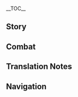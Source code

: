 {{CharacterTabs}}
{{LanguageTabs}}
{{Stub|1={{Meta/VO|tl=1}}}}
__TOC__
==Story==
{{VO/Story
|character           = Sangonomiya Kokomi
|language            = ja
|name                = 珊瑚宮心海

<!-- Hello -->
|vo_01_01_title      = 初めまして…
|vo_01_01_subtitle   = Hello
|vo_01_01_file       = VO_{language}{character} Hello.ogg
|vo_01_01_tx         = 私は珊瑚宮心海、海祇島の「現人神の巫女」です。此度の同行は、息抜き…いえ、視察のためとしましょう。ご安心を、海祇島の発展計画に関する虎の巻は十分残しておきました。少々場を離れても、問題はないでしょう。
|vo_01_01_rm         = Watashi wa Sangonomiya Kokomi, Watatsumi-jima no "Arahitogami no Miko" desu. Konotabi no doukou wa, ikinuki... Ie, shisatsu no tame to shimashou. Goanshin wo, Watatsumi-jima no hatten keikaku ni kan suru tora no maki wa juubun nokoshite okimashita. Shoushouba wo hanarete mo, mondai wa nai deshou.
|vo_01_01_tl         = 

<!-- Chats -->
|vo_02_01_title      = 世間話・読書
|vo_02_01_subtitle   = Chat: Reading
|vo_02_01_file       = VO_{language}{character} Chat - Reading.ogg
|vo_02_01_tx         = 八重堂は兵学の仕組みについて深く解説した本を多く出版しているので、とても気に入っています。
|vo_02_01_rm         = Yae-dou wa heigaku no shikumi ni tsuite fukaku kaisetsu shita hon wo ooku shuppan shite iru no de, totemo ki ni itte imasu.
|vo_02_01_tl         = 

|vo_02_02_title      = 世間話・遊魚
|vo_02_02_subtitle   = Chat: Fish
|vo_02_02_file       = VO_{language}{character} Chat - Fish.ogg
|vo_02_02_tx         = 海を泳ぐ魚でさえ進む先を決められるように、生きとし生ける者の意志はすべて尊重されるべきです。
|vo_02_02_rm         = Umi wo oyogu sakana de sae susumu saki wo kimerareru you ni, ikitoshi'ikerumono no imi wa subete senchousareru beki desu.
|vo_02_02_tl         = 

|vo_02_03_title      = 世間話・準備
|vo_02_03_subtitle   = Chat: Preparation
|vo_02_03_file       = VO_{language}{character} Chat - Preparation.ogg
|vo_02_03_tx         = 転ばぬ先の杖、と言うように事前に準備しておけば混乱を招くことはありません。
|vo_02_03_rm         = Korobanusakinotsue, to iu you ni jizen ni junbi shite okeba konran wo maneku koto wa arimasen.
|vo_02_03_tl         = 

<!-- Weather -->
|vo_03_01_title      = 雨の日…
|vo_03_01_subtitle   = When It Rains
|vo_03_01_file       = VO_{language}{character} When It Rains.ogg
|vo_03_01_tx         = 雨の中の行軍は、気配を隠すのに一役買いますが、体には負担がかかりますね…
|vo_03_01_rm         = Ame no naka no kougun wa, kehai wo kakusu no ni ichiyakukaimasu ga, karada ni wa futan ga kakarimasu ne...
|vo_03_01_tl         = 

|vo_03_02_title      = 雪の日…
|vo_03_02_subtitle   = When It Snows
|vo_03_02_file       = VO_{language}{character} When It Snows.ogg
|vo_03_02_tx         = 雪…とても綺麗ですね。
|vo_03_02_rm         = Yuki... Totemo kirei desu ne.
|vo_03_02_tl         = 

|vo_03_03_title      = 晴れの日…
|vo_03_03_subtitle   = When the Sun Is Out
|vo_03_03_file       = VO_{language}{character} When the Sun Is Out.ogg
|vo_03_03_tx         = いい天気ですね、少し歩きませんか？
|vo_03_03_rm         = Ii tenki desu ne, sukoshi arukimasen-ka?
|vo_03_03_tl         = 

|vo_03_04_title      = 暴風の日…
|vo_03_04_subtitle   = When the Wind Is Blowing
|vo_03_04_file       = VO_{language}{character} When the Wind Is Blowing.ogg
|vo_03_04_tx         = ん…とても強い風ですね…火計にぴったりかと。
|vo_03_04_rm         = N... Totemo tsuyoi kaze desu ne... Kakei ni pittari ka to.
|vo_03_04_tl         = 

<!-- Greetings -->
|vo_04_01_title      = おはよう…
|vo_04_01_subtitle   = Good Morning
|vo_04_01_file       = VO_{language}{character} Good Morning.ogg
|vo_04_01_tx         = おはようございます。先ほど興味深い兵学を読みました、一緒に研究しませんか？
|vo_04_01_rm         = Ohayou gozaimasu. Saki hodo kyoumibukai heigaku wo yomimashita, issho-ni kenkyuu shimasen-ka?
|vo_04_01_tl         = 

|vo_04_02_title      = こんにちは…
|vo_04_02_subtitle   = Good Afternoon
|vo_04_02_file       = VO_{language}{character} Good Afternoon.ogg
|vo_04_02_tx         = 午後の作戦計画を少し修正しましょう…これでより効率的になります。
|vo_04_02_rm         = Gogo no sakunenkeikaku wo sukoshi shuusei shimashou... Kore de yori kouritsuteki ni narimasu.
|vo_04_02_tl         = 

|vo_04_03_title      = こんばんは…
|vo_04_03_subtitle   = Good Evening
|vo_04_03_file       = VO_{language}{character} Good Evening.ogg
|vo_04_03_tx         = おや？もう夜なのですか？あなたと一緒にいると、時間がとても早く過ぎてしまいますね。
|vo_04_03_rm         = Oya? Mou yoru na no desu-ka? Anata to issho-ni iru to, jikan ga totemo hayaku sugite shimaimasu ne.
|vo_04_03_tl         = 

|vo_04_04_title      = おやすみ…
|vo_04_04_subtitle   = Good Night
|vo_04_04_file       = VO_{language}{character} Good Night.ogg
|vo_04_04_tx         = おやすみなさい。しっかり休んで、疲れを癒してくださいね。
|vo_04_04_rm         = Oyasuminasai. Shikkari yasunde, tsukare wo iyashite kudasai ne.
|vo_04_04_tl         = 

<!-- About Sangonomiya Kokomi -->
|vo_05_01_title      = 珊瑚宮心海自身について・虎の巻
|vo_05_01_subtitle   = About {character}: Directives
|vo_05_01_file       = VO_{language}{character} About {character} - Directives.ogg
|vo_05_01_tx         = 戦況は常に移ろいゆくもの、一瞬の迷いがすべてを台無しにしてしまうこともあります。ですので戦いが始まる前に、すべての状況を書き留めた虎の巻を兵士たちに渡しているんです。しかし現状を見ると、兵士たちがその虎の巻に頼りすぎているような気がしなくもありません…やはり彼らにはもっと兵学を学んでもらい、自ら戦況を判断できる力を身に着けてほしいものですね。
|vo_05_01_rm         = Senkyou wa tsune ni utsuroi yuku mono, isshun no mayoi ga subete wo dainushi ni shite shimau koto mo arimasu. Desu no de tatakai ga hajimaru mae ni, subete no joukyou wo kakitometa tora no maki wo heishi-tachi ni watashite irundesu. Shikashi genjou wo miru to, heishi-tachi ga sono tora no maki ni tayori sugite iru youna ki ga shinaku mo arimasen... Yahari karera ni wa motto heigaku wo manande morai, mizukara senkyou wo handan dekiru chikara wo minitsukete hoshii mono desu ne.
|vo_05_01_tl         = 

|vo_05_02_title      = 珊瑚宮心海自身について・休息
|vo_05_02_subtitle   = About {character}: Relaxing
|vo_05_02_file       = VO_{language}{character} About {character} - Relaxing.ogg
|vo_05_02_tx         = 今回の作戦が早く終わることを祈っています。八重堂から新たに『沈秋拾剣録』の新版が発売されるので、部屋に戻って一気に読みたいのです…
|vo_05_02_rm         = Konkai no sakusen ga hayaku owaru koto wo inotte imasu. Yaedou kara atara ni "Chinshuushuukenroku" no shinpan ga hatsubai sareru no de, heya ni modotte ikki ni yomitai no desu...
|vo_05_02_tl         = 

<!-- About Us -->
|vo_06_01_title      = 見聞について…
|vo_06_01_subtitle   = About Us: Experience
|vo_06_01_file       = VO_{language}{character} About Us - Experience.ogg
|vo_06_01_tx         = 視野を広げなければ立派な指導者にはなれない、そう母から教わりました。ですが以前までの私は、珊瑚宮と軍の間を行き来していただけ、自ら外に出向いたことなどありませんでした。ですので、知らないことも多々あります。えっと…そこは大目に見てくださいね。
|vo_06_01_rm         = Shiya wo hirogenakereba rippa-na shidousha ni wa narenai, sou haha kara osowarimashita. Desu ga izen made no watashi wa, Sangonomiya to gun no ma wo yukikishite ita dake, mizukara soto ni shukkou ita koto nado arimasen deshita. Desu no de, shiranai koto mo tata arimasu. Etto... Soko wa oome ni mite kudasai ne.
|vo_06_01_tl         = 

|vo_06_02_title      = 困惑について…
|vo_06_02_subtitle   = About Us: Confusion
|vo_06_02_friendship    = 6
|vo_06_02_file       = VO_{language}{character} About Us - Confusion.ogg
|vo_06_02_tx         = 人の心は予測しがたいものと言いますが、現人神の巫女である私は、一人一人の考えを理解する必要があります。そうですね、あなたから始めましょう。旅人さん、あなたが今なにを考えているのか…私が当ててみますね？
|vo_06_02_rm         = Hito no kokoro wa yosokushigatai mono to iimasu ga, Arahitogami no Miko de aru watashi wa, hitorihitori no kangae wo rikai suru hitsuyou ga arimasu. Sou desu ne, anata kara hajimemashou. Tabibito-san, anata ga ima nani wo kangaete iru no ka... Watashi ga atete mimasu ne?
|vo_06_02_tl         = 

<!-- Miscellaneous I -->
|vo_07_01_title      = 「神の目」について…
|vo_07_01_subtitle   = About the [[Vision]]
|vo_07_01_friendship    = 4
|vo_07_01_file       = VO_{language}{character} About the Vision.ogg
|vo_07_01_tx         = 私からすれば、「神の目」は願いの象徴です。あなたも知っての通り、私たちは抵抗軍を設立し、目狩り令に歯向かいました。なぜなら、願いとは容易く諦めることができないほど大切なもので、強制的に奪われるべきではないと考えたからです。
|vo_07_01_rm         = Watashi kara sureba, "Kami no Me" wa negai no shouchou desu. Anata mo shitte no toori, watashi-tachi wa Teikou-gun wo setsuritsushi, Megari-rei ni hamukaimashita. Naze nara, negai to wa niyasuku akirameru koto ga dekinai hodo taisetsu-na mono de, kyouseiteki ni ubawareru beki wa nai to kangaeta kara desu.
|vo_07_01_tl         = 

|vo_07_02_title      = シェアしたいこと・出版物
|vo_07_02_subtitle   = Anything to Share: Periodicals
|vo_07_02_friendship    = 4
|vo_07_02_file       = VO_{language}{character} Anything to Share - Periodicals.ogg
|vo_07_02_tx         = 八重堂が出版している作品の中で、私が特に気に入っているのはこの『テイワット戦争芸術』です。ほら、数々の名勝負が記録されていますし、有名な兵学家の分析もあります。その中のお気に入りをあなたにも読んであげましょう…
|vo_07_02_rm         = Yae-dou ga shuppan shite iru sakuhin no naka de, watashi ga toku ni ki ni itte iru no wa kono "Teiwatto Sensou Geijutsu" desu. Hora, kazukazu no meishoubu ga kiroku sarete imasushi, yuumei-na heigakuka no bunseki mo arimasu. Sono naka no oki ni iri wo anata ni mo yonde agemashou...
|vo_07_02_tl         = 

|vo_07_03_title      = シェアしたいこと・水中の世界
|vo_07_03_subtitle   = Anything to Share: Diving
|vo_07_03_friendship    = 4
|vo_07_03_file       = VO_{language}{character} Anything to Share - Diving.ogg
|vo_07_03_tx         = 水中の世界は陸の上ほど明るくはありませんが、あそこに留まる度、心がゆっくりと落ち着いていくような気がします。遠くには魚の群れが泳ぎ、そばにはクラゲが舞い、自分でも気づかないうちに、すべての心配事を置き去りにできるのです。機会があれば、あなたもそこに連れていってあげましょうか？
|vo_07_03_rm         = Suichuu no sekai wa riku no ue hodo akaruku wa arimasen ga, asoko ni tomaru tabi, kokoro ga yukkuri to ochitsuite iku youna ki ga shimasu. Tooku ni wa sakana no mure ga oyogi, soba ni wa kurage ga mai, jibun de mo kidzukanai uchi ni, subete no shinpaigoto wo okizari ni dekiru no desu. Kikai ga areba, anata mo soko ni tsurete itte agemashou-ka?
|vo_07_03_tl         = 

|vo_07_04_title      = 興味のあること…
|vo_07_04_subtitle   = Interesting Things
|vo_07_04_file       = VO_{language}{character} Interesting Things.ogg
|vo_07_04_tx         = 私は海祇珊瑚真珠がとても好きです。海祇島に多くの富をもたらしてきた、海からの贈り物なんですよ。
|vo_07_04_rm         = Watashi wa Watatsumi Sango Jinjuu ga totemo suki desu. Watatsumi-jima ni ooku no tomi wo motara shite kita, umi kara no okurimono nan desu yo.
|vo_07_04_tl         = 

<!-- About Others -->
|vo_08_01_title      = ゴローについて…
|vo_08_01_subtitle   = About [[Gorou]]
|vo_08_01_friendship    = 4
|vo_08_01_file       = VO_{language}{character} About Gorou.ogg
|vo_08_01_tx         = ゴローは稀代の名将です。誠実で、毅然としていて、大胆で…配下の者と寝食を共にでき、奇策を何度も思いついてきました。ただそんな彼にも、戦いの中で熱くなってしまうという欠点があります。もし彼と行動を共にすることがありましたら、肝心な時に彼を引き止めることをお忘れなく。
|vo_08_01_rm         = Goroo wa kitai no meishou desu. Senjitsu de, kizen toshite ite, daitan de... Haika no mono to shinshoku wo tomo-ni deki, kisaku wo nando mo omoitsuite kimashita. Tada sonna kare ni wa, tatakai no naka de atsuku natte shimau to iu ketten ga arimasu. Moshi kare to koudou wi tomo-ni suru koto ga arimashitara, kanjin-na toki ni kare wo hikitomeru koto wo owasurenaku.
|vo_08_01_tl         = 

|vo_08_02_title      = 九条裟羅について…
|vo_08_02_subtitle   = About [[Kujou Sara]]
|vo_08_02_friendship    = 4
|vo_08_02_file       = VO_{language}{character} About Kujou Sara.ogg
|vo_08_02_tx         = 九条裟羅が手強い相手であることは認めざるを得ません。彼女は策略や戦略をほとんど使いませんが、真っ向勝負にはめっぽう強い方です。幕府軍は彼女のことを非常に信頼していたため、彼女の指揮のもと団結し、勇敢な軍を築き上げました。そのため何度も抵抗軍に対し、多大な猛威を振るってきた相手なんです。
|vo_08_02_rm         = Kujou Sara ga tegowai aite de aru koto wa mitomezaru wo emasen. Kanojo wa sakuryaku-ya senryaku wo hotondo tsukaimasen ga, makkou shoubu ni wa meppou tsuyoikata desu. Bakufu-gun wa kanojo no koto wo hijou ni shinrai shite ita tame, kanojo no shiki no moto danketsu shi, yuukan-na gun wo kizukiagemashita. Sono tame nando mo Teikou-gun ni taishi, tadai-na moui wo furutte kita aite nandesu.
|vo_08_02_tl         = 

|vo_08_03_title      = 八重神子について…
|vo_08_03_subtitle   = About [[Yae Miko]]
|vo_08_03_friendship    = 4
|vo_08_03_file       = VO_{language}{character} About Yae Miko.ogg
|vo_08_03_tx         = 八重宮司については、色々なことをお聞きしています。正直に言って、彼女はとても優秀な巫女です。少なくとも「巫女」としての仕事は、非の打ち所がないと言えるでしょう。彼女は八重堂の娯楽小説の出版も担当されているそうで、本当に…つかみどころのない方ですね…
|vo_08_03_rm         = Yae Miko ni tsuite wa, iroiro-na koto wo okikishite imasu. Shoujiki ni itte, kanojo wa totemo yuushuu-na miko desu. Sukunaku to mo "miko" to shite no shigoto wa, hi no uchidokoro ga nai to ieru deshou. Kanojo wa yaedou no guraku shokusetsu no shuppan mo tantousarete irusoude, hontou ni... Tsukamidokoro no nai hou desu ne...
|vo_08_03_tl         = 

|vo_08_04_title      = 雷電将軍について…
|vo_08_04_subtitle   = About the [[Raiden Shogun]]
|vo_08_04_friendship    = 4
|vo_08_04_quest         = Omnipresence Over Mortals
|vo_08_04_file       = VO_{language}{character} About Raiden Shogun.ogg
|vo_08_04_tx         = 目狩り令が終わった後、海祇島にも平和な日常が戻ってきました。今さら将軍の善し悪しを判ずるつもりはありません。それよりも、海祇島の未来の方が私にとって大切なことなのです。将軍が約束を守り、幕府との間にこれ以上いさかいが起きないといいのですが…もし再び、将軍が人々の願いを無視するようなことがあった場合、私たちは決して黙ってはいません。
|vo_08_04_rm         = Megari-rei ga owattara ato, Watatsumi-jima ni mo heiwa-na nichijou ga modotte kimashita. Imasara Shougun no yoshiashi wo hanzuru tsumori wa arimasen. Sore yori mo, Watatsumi-jima no mirai no hou ga watashi ni totte taisetsu-na koto na no desu. Shougun ga yakusoku wo mamori, bakufu to no aida ni kore ijou isakai to ii no desu ga... Moshi futatabi, Shougun ga hitobito no negai wo mushi suru youna koto ga atta baai, watashi-tachi wa keshite damatte wa imasen.
|vo_08_04_tl         = 

|vo_08_05_title      = 北斗について…
|vo_08_05_subtitle   = About [[Beidou]]
|vo_08_05_friendship    = 4
|vo_08_05_quest         = Omnipresence Over Mortals
|vo_08_05_file       = VO_{language}{character} About Beidou.ogg
|vo_08_05_tx         = 北斗さんと共に幕府軍を待ち伏せしていた時、「幕府軍に気づかれるのではないか」という懸念を抱いていました。しかし北斗さんは、自分の船隊なら音もなく奇襲をかけられると、そう私に話したのです。実際、彼女の言った通りの結果になりました。海祇島にある船隊の訓練が思うように進んでいない今、ぜひ彼女から指導をお願いしたいところですね…
|vo_08_05_rm         = Hokuto-san to tomo-ni Bakufu-gun wo machibuseshite ita toki, "Bakufu-gun ni kidzukareru no de wa nai ka" to iu kenen wo idaite imashita. Shikashi Hokuto-san wa, jibun no sentai nara oto mo naku kishuu wo kakerareru to, sou watashi ni hanashita no desu. Jitsusai, kanojo no itta toori no kekka ni narimashita. Watatsumi-jima ni aru sentai no kunren ga omou you ni susunde inai ima, zebi kanojo kara shidou wo onegai shitai tokoro desu ne...
|vo_08_05_tl         = 

|vo_08_06_title      = 楓原万葉について…
|vo_08_06_subtitle   = About [[Kaedehara Kazuha]]
|vo_08_06_friendship    = 4
|vo_08_06_quest         = Omnipresence Over Mortals
|vo_08_06_file       = VO_{language}{character} About Kaedehara Kazuha.ogg
|vo_08_06_tx         = 万葉さんは抵抗軍に在籍していたことがあります。ゴローととても仲が良く、2人並んで戦うことも多かった印象がありますね。浮世離れした性格で、束縛されるのが苦手な彼ですが、軍にいた頃はすべての規律を厳重に守っていました。私から見て、彼は素晴らしい剣士であるだけでなく、非常にしっかりとした性格の持ち主だと思います。
|vo_08_06_rm         = Kazuha-san wa Teikou-gun ni zaiseki shite ita koto ga arimasu. Goroo to totemo naka ga yoku, futari narande tatakau koto mo ookatta inshou arimasu ne. Ukiyobanare shita seikaku de, sokubaku sareru no ga nigate-na kare desu ga, gun ni ita koro subete no kiritsu wo genjuu mamotte imashita. Watashi kara misete, kare wa subarashii kenshi de aru dake de naku, hijou ni shikkari toshita seikaku no mochinushi da to omoimasu.
|vo_08_06_tl         = 

|vo_08_07_title      = 鹿野院平蔵について…
|vo_08_07_subtitle   = About [[Shikanoin Heizou]]
|vo_08_07_friendship    = 4
|vo_08_07_file       = VO_{language}{character} About Shikanoin Heizou.ogg
|vo_08_07_tx         = 最初は、天領奉行の制服を着て堂々と海祇島に来る人がいることに驚きました。彼がもし天領奉行の武士であれば不適切ですし、工作員であればそんな派手なことはしないはず。ですがしばらく接した後、この「探偵」を名乗る鹿野院さんが、海祇島の軍事配備や政治商売にまったく興味を示していないことに気づきました。彼はただここへ旅行に来ているように見えます。ですので私も、彼への見張りを少々増やしただけで、追い払ってはいません。彼を見かけましたら、何か話をしてみてはいかがでしょう。
|vo_08_07_rm         = Saisho wa, Tenryou-bugyou no seifuku wo kite doudou to Watatsumi-jima ni kuru hito ga iru koto ni odorokimashita. Kare ga moshi Tenryou-bugyou no bushi de areba futekisetsu desushi, kousakuin de areba sonna hade-na koto wa shinai hazu. Desu ga shibaraku sesshita nochi, kono "tantei" wo nanoru Shikanoin-san ga, Watatsumi-jima no gunjihaibi-ya seiji shoubai ni mattaku kyoumi wo shimeshite inai koto ni kidzukimashita. Kare wa tada koko he ryokou ni kite iru you ni miemasu. Desu no de watashi mo, kare he no mihari wo shoushou fuyashita dake de, oiharatte wa imasen. Kare wo mikakemashitara, nani-ka hanashi wo shite mite wa ikaga deshou.
|vo_08_07_tl         = 

<!-- More About Sangonomiya Kokomi -->
|vo_09_01_title      = 珊瑚宮心海を知る・1
|vo_09_01_subtitle   = More About {character}: I
|vo_09_01_file       = VO_{language}{character} More About {character} - 01.ogg
|vo_09_01_tx         = 緊迫した状況であればあるほど、心を落ち着かせる必要があります。私まで不安に駆られてしまったら、他の人はどうすればいいというのでしょう？
|vo_09_01_rm         = Kinpaku shita joukyou de areba aru hodo, kokoro wo ochitsukaseru hitsuyou ga arimasu. Watashi made fuan ni kararete shimattara, hoka no hito wa dou sureba ii to iu no deshou?
|vo_09_01_tl         = 

|vo_09_02_title      = 珊瑚宮心海を知る・2
|vo_09_02_subtitle   = More About {character}: II
|vo_09_02_friendship    = 3
|vo_09_02_file       = VO_{language}{character} More About {character} - 02.ogg
|vo_09_02_tx         = かつて私たちの先祖は、淵下宮に住んでいたと言われており、それを地上へと連れ出したのが魔神オロバシだという話があります。いつも思うのですが、海底の宮殿はとても暗かったのではないでしょうか？それを考えるたび、目の前にある光をより大切にしようという気持ちがこみ上げてくるのです。
|vo_09_02_rm         = Katsute watashi-tachi no senzo wa, Enkanomiya ni sunde ita to iwarete ori, sore wo chijou he to tsuredashita no ga majin Orobashi da to iu hanashi ga arimasu. Itsumo omou no desu ga, Watatsumi no kyuuden wa totemo kurakatta no de wa nai deshou-ka? Sore wo kangaery tabi, me no mae ni aru hikari wo yori taisetsu ni shiyou to iu kimochi ga komiagete kuru no desu.
|vo_09_02_tl         = 

|vo_09_03_title      = 珊瑚宮心海を知る・3
|vo_09_03_subtitle   = More About {character}: III
|vo_09_03_friendship    = 4
|vo_09_03_file       = VO_{language}{character} More About {character} - 03.ogg
|vo_09_03_tx         = あなたがメカジキ二番隊を去った後、臨時の隊長を兵士たちが選出しましたが、それでも皆さん、あなたに戻ってきてほしいと思っていました。あなたには一人で遂行しなければならない重要な任務があり、当分の間は帰れないとしか彼らに伝えられませんでした。もし機会があれば、彼らを訪ねてみてください、きっと歓迎してくれますよ。
|vo_09_03_rm         = Anata ga mekajikini bantai satta ato, rinji no taichou wo heishi-tachi ga senshutsu shimashita ga, sore de mo minna-san, anata ni modotte kite hoshii to omotte imashita. Anata ni wa hitori de suikou shinakereba naranai juuyou-na ninmu ga ari, toubun no aida wa kaerenai to shika karera ni tsutaeraremasen deshita. Moshi kikai ga areba, karera wo tazunete mite kudasai, kitto kangei shite kuremasu yo.
|vo_09_03_tl         = 

|vo_09_04_title      = 珊瑚宮心海を知る・4
|vo_09_04_subtitle   = More About {character}: IV
|vo_09_04_friendship    = 5
|vo_09_04_file       = VO_{language}{character} More About {character} - 04.ogg
|vo_09_04_tx         = 実は昔、私には現人神の巫女になりたいという気持ちはなく、ただ毎日兵学を読んで幕僚になりたいと思っていました。そうすれば裏方に身を置くことができ、体にかかる負担もきっと軽くなっていたでしょう。ですが結局、その願いは叶いませんでした…血筋というのは、逆らうことのできないものなのです…
|vo_09_04_rm         = Jitsu wa mukashi, watashi ni wa Arahitogami no Miko ni naritai to iu kimochi wa naku, tada mainichi heigaku wo yonde bakuryou ni naritai to omotte imashita. Sou sureba urakata ni mi wo oku koto ga deki, karada ni kakaru futan mo kitto kuruku natte ita deshou. Desu ga kekkyoku, sono negai wa kanaimasen deshita... Chisuji to iu no wa, chikarau koto no dekinai mono na no desu...
|vo_09_04_tl         = 

|vo_09_05_title      = 珊瑚宮心海を知る・5
|vo_09_05_subtitle   = More About {character}: V
|vo_09_05_friendship    = 6
|vo_09_05_file       = VO_{language}{character} More About {character} - 05.ogg
|vo_09_05_tx         = 現人神の巫女になった後、少しずつこの生活に慣れていきました。少なくとも不条理な物事を見かけた時には、それを変える力があります。それに何より、この立場であったからこそ、あなたと出会うことができたのです。
|vo_09_05_rm         = Arahitogami no Miko ni natta ato, sukoshi zutsu no seikatsu ni narete ikimashita. Sukunaku to mo fujouri-na monogoto wo mikaketa toki ni wa, sore wo kaeru chikara ga arimasu. Sore ni nani yori, kono tachiba de atta kara koso, anata to deau koto ga dekita no desu.
|vo_09_05_tl         = 

<!-- Miscellaneous II -->
|vo_10_01_title      = 珊瑚宮心海の趣味…
|vo_10_01_subtitle   = {character}'s Hobbies...
|vo_10_01_file       = VO_{language}{character} Hobbies.ogg
|vo_10_01_tx         = 好きなことですか？一日中、誰にも邪魔されないような静かな場所で兵学の本を読みたいですね。私と一緒に兵学を研究したければ、ぜひ歓迎しますよ。ただ…あなたの布団はありませんが…
|vo_10_01_rm         = Suki-na koto desu-ka? Ichinichijuu, dare ni mo jama sarenai youna shizuka-na basho de heigaku no hon wo yomitai desu ne. Watashi to issho-ni heigaku wo kenkyuu shita keredo, zehi kangei shimasu yo. Tada... anata no futon wa arimasen ga...
|vo_10_01_tl         = 

|vo_10_02_title      = 珊瑚宮心海の悩み…
|vo_10_02_subtitle   = {character}'s Troubles...
|vo_10_02_file       = VO_{language}{character} Troubles.ogg
|vo_10_02_tx         = 実は私、人との会話はあまり得意ではありません。「現人神の巫女」の立場を利用して対応できるとはいえ、私にとってとてもエネルギーを消費することなのです…エネルギーが尽きれば、私は自分の消極的な一面が露わになります。そのような姿は他人に見られたくありません。人々が必要としているのは、家にこもるのが好きな小娘などではなく、海祇島の完璧な指導者ですので。
|vo_10_02_rm         = Jitsu wa watashi, hito to no kaiwa wa amari tokui de wa arimasen. "Arahitogami no Miko" no tachiba wo riyou shite taiou dekiru to wa ie, watashi ni totte totemo enerugii wo shouhi suru koto na no desu... Enerugii ga tsukireba, watashi wa jibun no shoukyokuteki-na ichimen ga arawa ni narimasu. Sono youna sugata wa tanin ni miraretaku arimasen. Hitobito ga hitsuyou to shite iru no wa, ie ni komoru no ga suki-na komusume nado de wa naku, Watatsumi-jima no kanpeki-na shidousha desu no de.
|vo_10_02_tl         = 

|vo_10_03_title      = 好きな食べ物…
|vo_10_03_subtitle   = Favorite Food
|vo_10_03_file       = VO_{language}{character} Favorite Food.ogg
|vo_10_03_tx         = 鳥の玉子寿司、私の一番好きな料理です。鳥の卵を材料としているので珍しいものではなく、作り方も非常に簡単。軍で配給するのにも適していますね。戦争が激しかった頃、鳥の玉子寿司を食べられるのはとても贅沢なことでした。日常において、こうした素朴な料理が兵士たちに十分な満足を与えてくれるのです。
|vo_10_03_rm         = Tori no tamagozushi, watashi no ichiban suki-na ryouri desu. Tori no tamago wo ryouri to shite iru no de mezurashii mono de wa naku, tsukurikata mo hijou ni kantan. Gun de haikyuu suru no ni mo tekishite imasu ne. Sensou ga hazushikatta koro, tori no tamago sushi wo taberareru no wa totemo zeitaku-na koto deshita. Nichijou ni oite, koushita soboku-na ryouri ga heishi-tachi ni juubun-na manzoku wo ataete kureru no desu.
|vo_10_03_tl         = 

|vo_10_04_title      = 嫌いな食べ物…
|vo_10_04_subtitle   = Least Favorite Food
|vo_10_04_file       = VO_{language}{character} Least Favorite Food.ogg
|vo_10_04_tx         = はい、強いて言えば、魚を使った料理はあまり好みではありません。ただこのことは秘密にしておいてください。海祇島は漁業が盛んですので、人々に魚料理が嫌いな事を知られると、変な心配をかけてしまうかもしれません。
|vo_10_04_rm         = Hai, shiite ieba, sakana wo tsukatta ryouri wa amari konomi de wa arimasen. Tada kono koto wa himitsu ni shite oite kudasai. Watatsumi-jima wa gyogyou ga sakan desu no de, hitobito ni sakana ryouri ga kirai-na koto wo shirareru to, hen-na shinpai wo kakete shimau ka mo shiremasen.
|vo_10_04_tl         = 

<!-- Receiving a Gift -->
|vo_11_01_title      = 贈り物を受け取る·1
|vo_11_01_subtitle   = Receiving a Gift: I
|vo_11_01_file       = VO_{language}{character} Receiving a Gift - 01.ogg
|vo_11_01_tx         = とても美味しいです！エネルギーも…い、いえ、なんでもありません…
|vo_11_01_rm         = Totemo oishii desu! Enerugii mo... I, ie, nan demo arimasen...
|vo_11_01_tl         = 

|vo_11_02_title      = 贈り物を受け取る·2
|vo_11_02_subtitle   = Receiving a Gift: II
|vo_11_02_file       = VO_{language}{character} Receiving a Gift - 02.ogg
|vo_11_02_tx         = ゆっくりと味わえば、きっと幸福感も長く続くでしょう…
|vo_11_02_rm         = Yukkuri to ajiwaeba, kitto koufukukan mo nagaku tsudzuku deshou...
|vo_11_02_tl         = 

|vo_11_03_title      = 贈り物を受け取る·3
|vo_11_03_subtitle   = Receiving a Gift: III
|vo_11_03_file       = VO_{language}{character} Receiving a Gift - 03.ogg
|vo_11_03_tx         = これはまた…あなたに難題を出されてしまったようですね。
|vo_11_03_rm         = Kore wa mata... anata ni nandai wo dasarete shimatta you desu ne.
|vo_11_03_tl         = 

<!-- Birthday -->
|vo_12_01_title      = 誕生日…
|vo_12_01_subtitle   = Birthday
|vo_12_01_file       = VO_{language}{character} Birthday.ogg
|vo_12_01_tx         = お誕生日おめでとうございます！何か予定はありますか？もしないのでしたら、一緒に海祇島でお祝いをしましょう。朝は日の出を見に行き、昼は海に潜って景色を楽しみ、夜は珊瑚宮で散歩。雨が降っていたら、兵学を読む場所を探して、一緒にケーキを作りましょう。とにかく、今日は何も考えず、この「軍師」である私にお任せください！
|vo_12_01_rm         = Otanjoubi omedetou gozaimasu! Nani-ka yotei wa arimasen-ka? Moshi nai no deshitara, issho-ni Watatsumi-jima de oiwai wo shimashou. Asa wa hi no de wo mi ni iki, hiru wa umi ni kugutte keshiki wo tanoshimi, yoru wa Sangonomiya de sanpo. Ame ga futte itara, heigaku wo yomu basho wo sagashite, issho-ni keeki wo tsukurimashou. Tonikaku, kyou wa nani mo kangaezu, kono "gunshi" de aru watashi ni omakase kudasai!
|vo_12_01_tl         = 

<!-- Feelings About Ascension -->
|vo_13_01_title      = 突破した感想・起
|vo_13_01_subtitle   = Feelings About Ascension: Intro
|vo_12_01_ascension     = 1
|vo_13_01_file       = VO_{language}{character} Feelings About Ascension -  01.ogg
|vo_13_01_tx         = 武力を主張することはしませんが、強くなれるのは良いことです。
|vo_13_01_rm         = Buryoku wo shuchou suru koto wa shimasen ga, tsutoku nareru no wa yoi koto desu.
|vo_13_01_tl         = 

|vo_13_02_title      = 突破した感想・承
|vo_13_02_subtitle   = Feelings About Ascension: Building Up
|vo_12_02_ascension     = 2
|vo_13_02_file       = VO_{language}{character} Feelings About Ascension -  02.ogg
|vo_13_02_tx         = 力がどんどん湧いてきます…次の作戦は、より上手くいくことでしょう。
|vo_13_02_rm         = Chikara ga dondon waite kimasu... Tsugi no sakusen wa, yori umaku iku koto deshou.
|vo_13_02_tl         = 

|vo_13_03_title      = 突破した感想・転
|vo_13_03_subtitle   = Feelings About Ascension: Climax
|vo_12_03_ascension     = 4
|vo_13_03_file       = VO_{language}{character} Feelings About Ascension -  03.ogg
|vo_13_03_tx         = 月明かりに照らされる海、潮の満ち引きと共に流れん。力がさらに強まり、心境も一変しました。
|vo_13_03_rm         = Getsumei kari ni terasareru umi, shio no michihiki to tomo ni nagaren. Chikara ga sara ni tsuyomari, shinkyou mo ippen shimashita.
|vo_13_03_tl         = 

|vo_13_04_title      = 突破した感想・結
|vo_13_04_subtitle   = Feelings About Ascension: Conclusion
|vo_12_04_ascension     = 6
|vo_13_04_file       = VO_{language}{character} Feelings About Ascension -  04.ogg
|vo_13_04_tx         = 私はかつて、しばし自己不信に陥ることがありました。私のような者が、果たして本当に現人神の巫女の地位にふさわしいのだろうか、と。しかし今では、そのようなことはほとんど考えなくなりました。あなたと一緒にいれば、どんな困難にも立ち向かえるからです。
|vo_13_04_rm         = Watashi wa katsute, shibashi jiko fushin ni ochiiru koto ga arimashita. Watashi no youna mono ga, kitashite hontou ni Arahitogami no Miko no chii ni fusawashii no darou-ka, to. Shikashi ima de wa, sono youna koto wa hotondo kangaenaku narimashita. Anata to issho-ni ireba, donna konnan ni mo tachimukaeru kara desu.
|vo_13_04_tl         = 
}}

==Combat==
{{Combat VO
|character           = Sangonomiya Kokomi
|language            = ja

<!-- Elemental Skill -->
|skill_1_tx          = ご助力を！
|skill_1_tl          = Please give me a hand!
|skill_1_rm          = Gojoryoku wo!
|skill_2_tx          = ご安心を。
|skill_2_tl          = Rest assured.
|skill_2_rm          = Goanshin wo.
|skill_3_tx          = 騒乱の憩い。
|skill_3_tl          = Haven amid turmoil.
|skill_3_rm          = Souran no ikoi.

<!-- Elemental Burst -->
|burst_1_tx          = 海の契りよ。
|burst_1_tl          = Covenant of the Sea.
|burst_1_rm          = Umi no Chigiri yo.
|burst_2_tx          = 荒れ狂いなさい！
|burst_2_tl          = Billow!
|burst_2_rm          = Arekurui nasai!
|burst_3_tx          = 深海の加護！
|burst_3_tl          = Divine protection of the deep sea! (or "Bathysmal blessing!")<ref group="TN •">The term {{lang|"deep sea"|ja=深海}} is also used in the name of {{ja|深海ヴィシャップ|tl=Deep Sea Vishap,}} another name of a monster who is called [[Bathysmal Vishaps]] in the English version.</ref>
|burst_3_rm          = Shinkai no kago!

<!-- Sprint Start -->
|sprint-s_1_tx       = 行きましょう。
|sprint-s_1_tl       = Let's move out.
|sprint-s_1_rm       = Ikimashou.
|sprint-s_2_file     = Sprint Start 02,Sprint Start 03

<!-- Deploying Wind Glider -->
|glider_1_tx         = いい景色ですね。
|glider_1_tl         = What a pleasant view.
|glider_1_rm         = Ii keshiki desu ne.
|glider_2_file       = Deploying Wind Glider 02,Deploying Wind Glider 03

<!-- Opening Treasure Chest -->
|chest_1_tx          = 補給はとても大切なことです。
|chest_1_tl          = [Military] supply is a very important matter.
|chest_1_rm          = Hokyuu wa totemo taisetsu na koto desu.
|chest_2_tx          = どう使うかきちんと計画してくださいね。
|chest_2_tl          = Please carefully make a plan for how to use them.
|chest_2_rm          = Dou tsukau ka kichinto keikaku-shite kudasai ne.
|chest_3_tx          = これが冒険の楽しいところですね。
|chest_3_tl          = This is exactly the thrill of adventure.
|chest_3_rm          = Kore ga bouken no tanoshii tokoro desu ne.

<!-- Low HP -->
|low-hp_1_tx         = 疲れました…
|low-hp_1_tl         = Tired...
|low-hp_1_rm         = Tsukaremashita...
|low-hp_2_tx         = 戦術を変えなければ。
|low-hp_2_tl         = Must change my tactics.
|low-hp_2_rm         = Senjutsu wo kaenakereba.
|low-hp_3_tx         = 慎重に。
|low-hp_3_tl         = Be cautious.
|low-hp_3_rm         = Shinchou ni.

<!-- Ally at Low HP -->
|ally-low-hp_1_tx    = 援軍の到着です！
|ally-low-hp_1_tl    = Reinforcements have arrived!
|ally-low-hp_1_rm    = Engun no touchaku desu!
|ally-low-hp_2_tx    = 後方へお下がりください。
|ally-low-hp_2_tl    = Please retreat to the back.
|ally-low-hp_2_rm    = Kouhoue osagari kudasai.

<!-- Fallen -->
|fallen_1_tx         = 策に…問題が…
|fallen_1_tl         = Problem... with my strategy...
|fallen_1_rm         = Saku ni... mondai ga...
|fallen_2_tx         = 策を見誤りました…
|fallen_2_tl         = I made a strategic error...
|fallen_2_rm         = Saku wo miayamari mashita...
|fallen_3_tx         = 二度とこのような過ちは…
|fallen_3_tl         = Will never [make] the same mistake again...
|fallen_3_rm         = Nido to kono youna ayamachi wa...

<!-- Light Hit Taken -->
|hit-l_1_file        = Light Hit Taken 01,Light Hit Taken 02,Light Hit Taken 03,Light Hit Taken 04,Light Hit Taken 05,Light Hit Taken 06

<!-- Heavy Hit Taken -->
|hit-h_1_tx          = 失策です。
|hit-h_1_tl          = A misjudgment.
|hit-h_1_rm          = Shissaku desu.
|hit-h_2_tx          = 手強いですね…
|hit-h_2_tl          = Tough [opponents]...
|hit-h_2_rm          = Tegowai desu ne...
|hit-h_3_file        = Heavy Hit Taken 03,Heavy Hit Taken 04,Heavy Hit Taken 05,Heavy Hit Taken 06

<!-- Joining Party -->
|join_1_tx           = そうですね、今回の作戦は…
|join_1_tl           = Let me see, this operation is...
|join_1_rm           = Sou desu ne, konkai no sakusen wa...
|join_2_tx           = ご安心を。私たちなら勝てます。
|join_2_tl           = Rest assured. We will win.
|join_2_rm           = Goanshin wo. Watachi-tachi nara katemasu.
|join_3_tx           = 準備万端、出発しましょう。
|join_3_tl           = All is ready, let's move out.
|join_3_rm           = Junbibantan, shuppatsu shimashou.

<!-- Character Idles -->
|idle_1_file         = Standby 01,Standby 02

<!-- Light Attack -->
|atk-l_1_file        = Light Attack 01,Light Attack 02,Light Attack 03,Light Attack 04,Light Attack 05,Light Attack 06,Light Attack 07

<!-- Mid Attack -->
|atk-m_1_file        = Mid Attack 01,Mid Attack 02,Mid Attack 03

<!-- Heavy Attack -->
|atk-h_1_file        = Heavy Attack 01,Heavy Attack 02,Heavy Attack 03

<!-- Climbing -->
|climb_1_file        = Climbing 01,Climbing 02,Climbing 03,Climbing 04,Climbing 05
|climb-b_1_file      = Climbing Breath 01,Climbing Breath 02,Climbing Breath 03

<!-- Jumping -->
|jump_1_file         = Jumping 01,Jumping 02,Jumping 03,Jumping 04,Jumping 05
}}

==Translation Notes==
{{Reflist|group=TN •}}

==Navigation==
{{Character Navbox|link type=vo-ja}}
